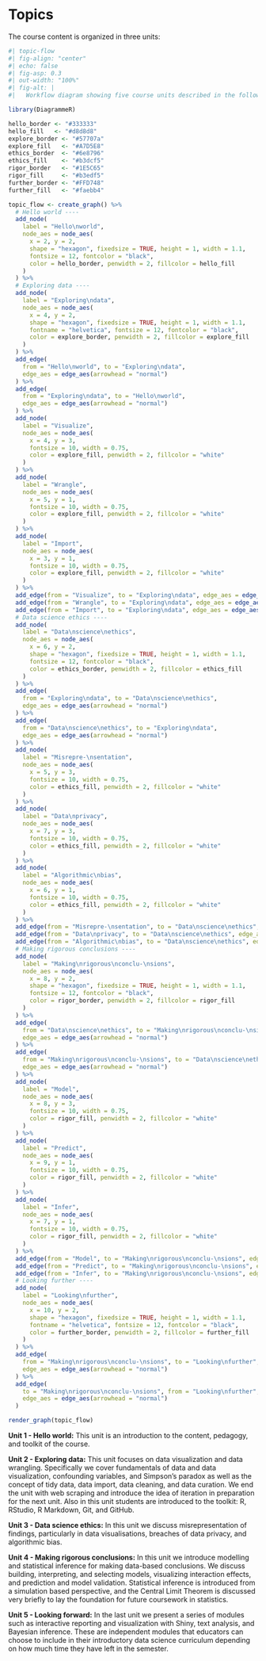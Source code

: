 # Topics {#topics}

The course content is organized in three units:

```r
#| topic-flow
#| fig-align: "center"
#| echo: false
#| fig-asp: 0.3
#| out-width: "100%"
#| fig-alt: |
#|   Workflow diagram showing five course units described in the following text.

library(DiagrammeR)

hello_border <- "#333333"
hello_fill   <- "#d8d8d8"
explore_border <- "#57707a"
explore_fill   <- "#A7D5E8"
ethics_border  <- "#6e8796"
ethics_fill    <- "#b3dcf5"
rigor_border   <- "#1E5C65"
rigor_fill     <- "#b3edf5"
further_border <- "#FFD748"
further_fill   <- "#faebb4"

topic_flow <- create_graph() %>%
  # Hello world ----
  add_node(
    label = "Hello\nworld",
    node_aes = node_aes(
      x = 2, y = 2,
      shape = "hexagon", fixedsize = TRUE, height = 1, width = 1.1,
      fontsize = 12, fontcolor = "black",
      color = hello_border, penwidth = 2, fillcolor = hello_fill
    )
  ) %>%
  # Exploring data ----
  add_node(
    label = "Exploring\ndata",
    node_aes = node_aes(
      x = 4, y = 2,
      shape = "hexagon", fixedsize = TRUE, height = 1, width = 1.1,
      fontname = "helvetica", fontsize = 12, fontcolor = "black",
      color = explore_border, penwidth = 2, fillcolor = explore_fill
    )
  ) %>%
  add_edge(
    from = "Hello\nworld", to = "Exploring\ndata",
    edge_aes = edge_aes(arrowhead = "normal")
  ) %>%
  add_edge(
    from = "Exploring\ndata", to = "Hello\nworld",
    edge_aes = edge_aes(arrowhead = "normal")
  ) %>%
  add_node(
    label = "Visualize",
    node_aes = node_aes(
      x = 4, y = 3,
      fontsize = 10, width = 0.75,
      color = explore_fill, penwidth = 2, fillcolor = "white"
    )
  ) %>%
  add_node(
    label = "Wrangle",
    node_aes = node_aes(
      x = 5, y = 1,
      fontsize = 10, width = 0.75,
      color = explore_fill, penwidth = 2, fillcolor = "white"
    )
  ) %>%
  add_node(
    label = "Import",
    node_aes = node_aes(
      x = 3, y = 1,
      fontsize = 10, width = 0.75,
      color = explore_fill, penwidth = 2, fillcolor = "white"
    )
  ) %>%
  add_edge(from = "Visualize", to = "Exploring\ndata", edge_aes = edge_aes(arrowhead = "none")) %>%
  add_edge(from = "Wrangle", to = "Exploring\ndata", edge_aes = edge_aes(arrowhead = "none")) %>%
  add_edge(from = "Import", to = "Exploring\ndata", edge_aes = edge_aes(arrowhead = "none")) %>%
  # Data science ethics ----
  add_node(
    label = "Data\nscience\nethics",
    node_aes = node_aes(
      x = 6, y = 2,
      shape = "hexagon", fixedsize = TRUE, height = 1, width = 1.1,
      fontsize = 12, fontcolor = "black",
      color = ethics_border, penwidth = 2, fillcolor = ethics_fill
    )
  ) %>%
  add_edge(
    from = "Exploring\ndata", to = "Data\nscience\nethics",
    edge_aes = edge_aes(arrowhead = "normal")
  ) %>%
  add_edge(
    from = "Data\nscience\nethics", to = "Exploring\ndata",
    edge_aes = edge_aes(arrowhead = "normal")
  ) %>%
  add_node(
    label = "Misrepre-\nsentation",
    node_aes = node_aes(
      x = 5, y = 3,
      fontsize = 10, width = 0.75,
      color = ethics_fill, penwidth = 2, fillcolor = "white"
    )
  ) %>%
  add_node(
    label = "Data\nprivacy",
    node_aes = node_aes(
      x = 7, y = 3,
      fontsize = 10, width = 0.75,
      color = ethics_fill, penwidth = 2, fillcolor = "white"
    )
  ) %>%
  add_node(
    label = "Algorithmic\nbias",
    node_aes = node_aes(
      x = 6, y = 1,
      fontsize = 10, width = 0.75,
      color = ethics_fill, penwidth = 2, fillcolor = "white"
    )
  ) %>%
  add_edge(from = "Misrepre-\nsentation", to = "Data\nscience\nethics", edge_aes = edge_aes(arrowhead = "none")) %>%
  add_edge(from = "Data\nprivacy", to = "Data\nscience\nethics", edge_aes = edge_aes(arrowhead = "none")) %>%
  add_edge(from = "Algorithmic\nbias", to = "Data\nscience\nethics", edge_aes = edge_aes(arrowhead = "none")) %>%
  # Making rigorous conclusions ----
  add_node(
    label = "Making\nrigorous\nconclu-\nsions",
    node_aes = node_aes(
      x = 8, y = 2,
      shape = "hexagon", fixedsize = TRUE, height = 1, width = 1.1,
      fontsize = 12, fontcolor = "black",
      color = rigor_border, penwidth = 2, fillcolor = rigor_fill
    )
  ) %>%
  add_edge(
    from = "Data\nscience\nethics", to = "Making\nrigorous\nconclu-\nsions",
    edge_aes = edge_aes(arrowhead = "normal")
  ) %>%
  add_edge(
    from = "Making\nrigorous\nconclu-\nsions", to = "Data\nscience\nethics",
    edge_aes = edge_aes(arrowhead = "normal")
  ) %>%
  add_node(
    label = "Model",
    node_aes = node_aes(
      x = 8, y = 3,
      fontsize = 10, width = 0.75,
      color = rigor_fill, penwidth = 2, fillcolor = "white"
    )
  ) %>%
  add_node(
    label = "Predict",
    node_aes = node_aes(
      x = 9, y = 1,
      fontsize = 10, width = 0.75,
      color = rigor_fill, penwidth = 2, fillcolor = "white"
    )
  ) %>%
  add_node(
    label = "Infer",
    node_aes = node_aes(
      x = 7, y = 1,
      fontsize = 10, width = 0.75,
      color = rigor_fill, penwidth = 2, fillcolor = "white"
    )
  ) %>%
  add_edge(from = "Model", to = "Making\nrigorous\nconclu-\nsions", edge_aes = edge_aes(arrowhead = "none")) %>%
  add_edge(from = "Predict", to = "Making\nrigorous\nconclu-\nsions", edge_aes = edge_aes(arrowhead = "none")) %>%
  add_edge(from = "Infer", to = "Making\nrigorous\nconclu-\nsions", edge_aes = edge_aes(arrowhead = "none")) %>%
  # Looking further ----
  add_node(
    label = "Looking\nfurther",
    node_aes = node_aes(
      x = 10, y = 2,
      shape = "hexagon", fixedsize = TRUE, height = 1, width = 1.1,
      fontname = "helvetica", fontsize = 12, fontcolor = "black",
      color = further_border, penwidth = 2, fillcolor = further_fill
    )
  ) %>%
  add_edge(
    from = "Making\nrigorous\nconclu-\nsions", to = "Looking\nfurther",
    edge_aes = edge_aes(arrowhead = "normal")
  ) %>%
  add_edge(
    to = "Making\nrigorous\nconclu-\nsions", from = "Looking\nfurther",
    edge_aes = edge_aes(arrowhead = "normal")
  )

render_graph(topic_flow)
```

**Unit 1 - Hello world:** This unit is an introduction to the content, pedagogy, and toolkit of the course.

**Unit 2 - Exploring data:** This unit focuses on data visualization and data wrangling.
Specifically we cover fundamentals of data and data visualization, confounding variables, and Simpson's paradox as well as the concept of tidy data, data import, data cleaning, and data curation.
We end the unit with web scraping and introduce the idea of iteration in preparation for the next unit.
Also in this unit students are introduced to the toolkit: R, RStudio, R Markdown, Git, and GitHub.

**Unit 3 - Data science ethics:** In this unit we discuss misrepresentation of findings, particularly in data visualisations, breaches of data privacy, and algorithmic bias.

**Unit 4 - Making rigorous conclusions:** In this unit we introduce modelling and statistical inference for making data-based conclusions.
We discuss building, interpreting, and selecting models, visualizing interaction effects, and prediction and model validation.
Statistical inference is introduced from a simulation based perspective, and the Central Limit Theorem is discussed very briefly to lay the foundation for future coursework in statistics.

**Unit 5 - Looking forward:** In the last unit we present a series of modules such as interactive reporting and visualization with Shiny, text analysis, and Bayesian inference.
These are independent modules that educators can choose to include in their introductory data science curriculum depending on how much time they have left in the semester.
